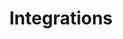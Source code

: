 ---
title: "Integrations"
description: "Learn how to integrate the Inception API with popular IDEs and development tools to enhance your workflow."
---